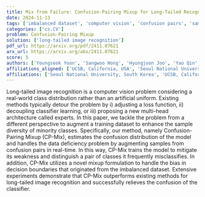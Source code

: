 ```yaml
---
title: Mix from Failure: Confusion-Pairing Mixup for Long-Tailed Recognition
date: 2024-11-13
tags: ['imbalanced dataset', 'computer vision', 'confusion pairs', 'sample diversity', 'confusion distribution', 'mixup formulation', 'data deficiency', 'long-tailed image recognition', 'decision boundaries']
categories: ['cs.CV']
problem: Confusion-Pairing Mixup
solution: ['long-tailed image recognition']
pdf_url: https://arxiv.org/pdf/2411.07621
arx_url: https://arxiv.org/abs/2411.07621
score: 5
authors: ['Youngseok Yoon', 'Sangwoo Hong', 'Hyungjoon Joo', 'Yao Qin', 'Haewon Jeong', 'Jungwoo Lee']
affiliations_aligned: ['UCSB, California, USA', 'Seoul National University, South Korea', 'Seoul National University, South Korea', 'UCSB, Google, California, USA', 'UCSB, California, USA', 'Seoul National University, South Korea']
affiliations: ['Seoul National University, South Korea', 'UCSB, California, USA', 'UCSB, Google, California, USA']
---
```



Long-tailed image recognition is a computer vision problem considering a real-world class distribution rather than an artificial uniform. Existing methods typically detour the problem by i) adjusting a loss function, ii) decoupling classifier learning, or iii) proposing a new multi-head architecture called experts. In this paper, we tackle the problem from a different perspective to augment a training dataset to enhance the sample diversity of minority classes. Specifically, our method, namely Confusion-Pairing Mixup (CP-Mix), estimates the confusion distribution of the model and handles the data deficiency problem by augmenting samples from confusion pairs in real-time. In this way, CP-Mix trains the model to mitigate its weakness and distinguish a pair of classes it frequently misclassifies. In addition, CP-Mix utilizes a novel mixup formulation to handle the bias in decision boundaries that originated from the imbalanced dataset. Extensive experiments demonstrate that CP-Mix outperforms existing methods for long-tailed image recognition and successfully relieves the confusion of the classifier.